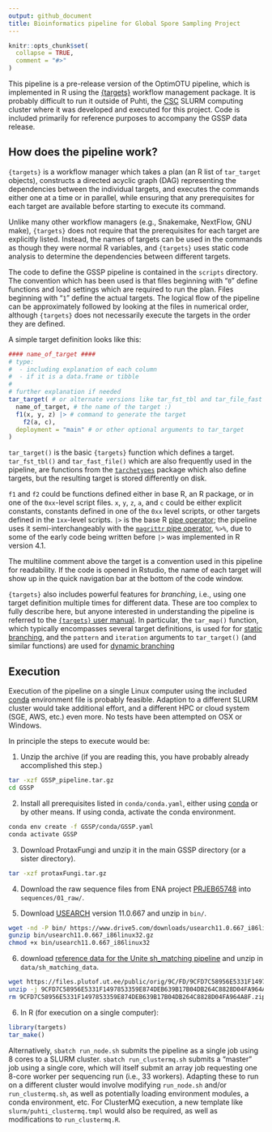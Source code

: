 ```yaml
---
output: github_document
title: Bioinformatics pipeline for Global Spore Sampling Project
---
```


<!-- README.md is generated from README.Rmd. Please edit that file -->

```r
knitr::opts_chunk$set(
  collapse = TRUE,
  comment = "#>"
)
```

<!-- badges: start -->
<!-- badges: end -->


This pipeline is a pre-release version of the OptimOTU pipeline, which is
implemented in R using the [{targets}](https://books.ropensci.org/targets/)
workflow management package.
It is probably difficult to run it outside of Puhti, the [CSC](https://www.csc.fi)
SLURM computing cluster where it was developed and executed for this project.
Code is included primarily for reference purposes to accompany the GSSP data
release.

## How does the pipeline work?

`{targets}` is a workflow manager which takes a plan (an R list of `tar_target`
objects), constructs a directed acyclic graph (DAG) representing the
dependencies between the individual targets, and executes the commands either
one at a time or in parallel, while ensuring that any prerequisites for each
target are available before starting to execute its command.

Unlike many other workflow managers (e.g., Snakemake, NextFlow, GNU make),
`{targets}` does not require that the prerequisites for each target are
explicitly listed. Instead, the names of targets can be used in the commands as
though they were normal R variables, and `{targets}` uses static code analysis
to determine the dependencies between different targets.

The code to define the GSSP pipeline is contained in the `scripts` directory.
The convention which has been used is that files beginning with "`0`" define
functions and load settings which are required to run the plan.
Files beginning with "`1`" define the actual targets.
The logical flow of the pipeline can be approximately followed by looking at the
files in numerical order, although `{targets}` does not necessarily execute
the targets in the order they are defined.

A simple target definition looks like this:

```R
#### name_of_target ####
# type:
#  - including explanation of each column
#  - if it is a data.frame or tibble
#
# further explanation if needed
tar_target( # or alternate versions like tar_fst_tbl and tar_file_fast
  name_of_target, # the name of the target :)
  f1(x, y, z) |> # command to generate the target
    f2(a, c),
  deployment = "main" # or other optional arguments to tar_target
)
```

`tar_target()` is the basic `{targets}` function which defines a target.
`tar_fst_tbl()` and `tar_fast_file()` which are also frequently used in the
pipeline, are functions from the [`tarchetypes`](https://docs.ropensci.org/tarchetypes/)
package which also define targets, but the resulting target is stored
differently on disk.

`f1` and `f2` could be functions defined either in base R, an R package, or in
one of the `0xx`-level script files.
`x`, `y`, `z`, `a`, and `c` could be either explicit
constants, constants defined in one of the `0xx` level scripts, or other targets
defined in the `1xx`-level scripts.
`|>` is the base R
[pipe operator](https://search.r-project.org/R/refmans/base/html/pipeOp.html);
the pipeline uses it semi-interchangeably with the
[`magrittr` pipe operator](https://magrittr.tidyverse.org/), `%>%`, due to some
of the early code being written before `|>` was implemented in R version 4.1.

The multiline comment above the target is a convention used in this pipeline for
readability.  If the code is opened in Rstudio, the name of each target will
show up in the quick navigation bar at the bottom of the code window.

`{targets}` also includes powerful features for _branching_, i.e., using one
target definition multiple times for different data.
These are too complex to fully describe here, but anyone interested in
understanding the pipeline is referred to the [`{targets}` user manual](https://books.ropensci.org/targets).  In particular, the `tar_map()`
function, which typically encompasses several target definitions, is used for
for [static branching](https://books.ropensci.org/targets/static.html), and the
`pattern` and `iteration` arguments to `tar_target()` (and similar functions)
are used for [dynamic branching](https://books.ropensci.org/targets/dynamic.html)

## Execution

Execution of the pipeline on a single Linux computer using the included
[conda](https://conda.io) environment file is probably feasible.
Adaption to a different SLURM cluster would take additional effort, and a
different HPC or cloud system (SGE, AWS, etc.) even more.
No tests have been attempted on OSX or Windows.

In principle the steps to execute would be:

1) Unzip the archive (if you are reading this, you have probably already
accomplished this step.)

```sh
tar -xzf GSSP_pipeline.tar.gz
cd GSSP
```

2) Install all prerequisites listed in `conda/conda.yaml`,
either using [conda](https://conda.io) or by other means.
If using conda, activate the conda environment.

```sh
conda env create -f GSSP/conda/GSSP.yaml
conda activate GSSP
```

3) Download ProtaxFungi and unzip it in the main GSSP directory (or a sister
directory).

```sh
tar -xzf protaxFungi.tar.gz
```

4) Download the raw sequence files from ENA project
[PRJEB65748](https://www.ebi.ac.uk/ena/browser/view/PRJEB65748) into
`sequences/01_raw/`.

5) Download [USEARCH](https://www.drive5.com/usearch/) version 11.0.667 and
unzip in `bin/`.

```sh
wget -nd -P bin/ https://www.drive5.com/downloads/usearch11.0.667_i86linux32.gz
gunzip bin/usearch11.0.667_i86linux32.gz
chmod +x bin/usearch11.0.667_i86linux32
```

6) download [reference data for the Unite sh_matching pipeline](https://files.plutof.ut.ee/public/orig/9C/FD/9CFD7C58956E5331F1497853359E874DEB639B17B04DB264C8828D04FA964A8F.zip) and unzip in `data/sh_matching_data`.

```sh
wget https://files.plutof.ut.ee/public/orig/9C/FD/9CFD7C58956E5331F1497853359E874DEB639B17B04DB264C8828D04FA964A8F.zip
unzip -j 9CFD7C58956E5331F1497853359E874DEB639B17B04DB264C8828D04FA964A8F.zip data/shs_out.txt data/sanger_refs_sh.fasta -d data/sh_matching_data
rm 9CFD7C58956E5331F1497853359E874DEB639B17B04DB264C8828D04FA964A8F.zip
```

6) In R (for execution on a single computer):

```R
library(targets)
tar_make()
```

Alternatively, `sbatch run_node.sh` submits the pipeline as a single
job using 8 cores to a SLURM cluster.
`sbatch run_clustermq.sh` submits a "master" job using a single core, which will
itself submit an array job requesting one 8-core worker per sequencing run
(i.e., 33 workers).
Adapting these to run on a different cluster would involve modifying `run_node.sh`
and/or `run_clustermq.sh`, as well as potentially loading environment modules,
a conda environment, etc.
For ClusterMQ execution, a new template like `slurm/puhti_clustermq.tmpl` would
also be required, as well as modifications to `run_clustermq.R`.